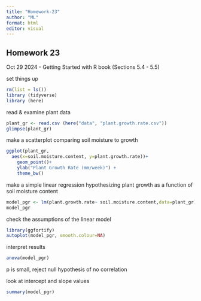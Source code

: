 ```yaml
---
title: "Homework-23"
author: "ML"
format: html
editor: visual
---
```


## Homework 23

Oct 29 2024 - Getting Started with R book (Sections 5.4 - 5.5)

set things up

```r
rm(list = ls())
library (tidyverse)
library (here)
```

read & examine plant data

```r
plant_gr <- read.csv (here("data", "plant.growth.rate.csv"))
glimpse(plant_gr)
```

make a scatterplot comparing soil moisture to growth

```r
ggplot(plant_gr,
  aes(x=soil.moisture.content, y=plant.growth.rate))+
    geom_point()+
    ylab("Plant Growth Rate (mm/week)") +
    theme_bw()
```

make a simple linear regression hypothesizing plant growth as a function of soil moisture content

```r
model_pgr <- lm(plant.growth.rate~ soil.moisture.content,data=plant_gr)
model_pgr
```

check the assumptions of the linear model

```r
library(ggfortify)
autoplot(model_pgr, smooth.colour=NA)
```

interpret results

```r
anova(model_pgr)

```

p is small, reject null hypothesis of no correlation

look at intercept and slope values

```r
summary(model_pgr)
```
